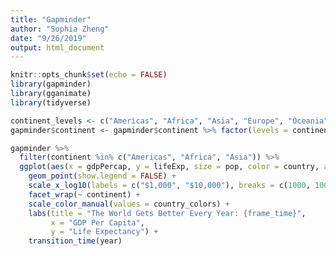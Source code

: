```yaml
---
title: "Gapminder"
author: "Sophia Zheng"
date: "9/26/2019"
output: html_document
---
```


```r
knitr::opts_chunk$set(echo = FALSE)
library(gapminder)
library(gganimate)
library(tidyverse)
```


```r
continent_levels <- c("Americas", "Africa", "Asia", "Europe", "Oceania")
gapminder$continent <- gapminder$continent %>% factor(levels = continent_levels)

gapminder %>% 
  filter(continent %in% c("Americas", "Africa", "Asia")) %>% 
  ggplot(aes(x = gdpPercap, y = lifeExp, size = pop, color = country, alpha = 0.7)) + 
    geom_point(show.legend = FALSE) +
    scale_x_log10(labels = c("$1,000", "$10,000"), breaks = c(1000, 10000)) +
    facet_wrap(~ continent) +
    scale_color_manual(values = country_colors) +
    labs(title = "The World Gets Better Every Year: {frame_time}",
         x = "GDP Per Capita",
         y = "Life Expectancy") +
    transition_time(year)
```

